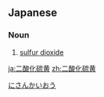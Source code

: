 ==Japanese==
{{ja-kanjitab|に|さん|か|い|おう}}

===Noun===
{{ja-noun|にさんかいおう}}

# [[sulfur dioxide]]

[[Category:ja:Inorganic compounds|にさんかいおう]]

[[ja:二酸化硫黄]]
[[zh:二酸化硫黄]]